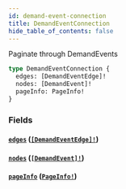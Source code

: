 ```yaml
---
id: demand-event-connection
title: DemandEventConnection
hide_table_of_contents: false
---
```



Paginate through DemandEvents

```graphql
type DemandEventConnection {
  edges: [DemandEventEdge]!
  nodes: [DemandEvent]!
  pageInfo: PageInfo!
}
```


### Fields

#### [`edges`](#) ([`[DemandEventEdge]!`](/demand/api/graphql-admin/reference/objects/demand-event-edge))




#### [`nodes`](#) ([`[DemandEvent]!`](/demand/api/graphql-admin/reference/objects/demand-event))




#### [`pageInfo`](#) ([`PageInfo!`](/demand/api/graphql-admin/reference/objects/page-info))






